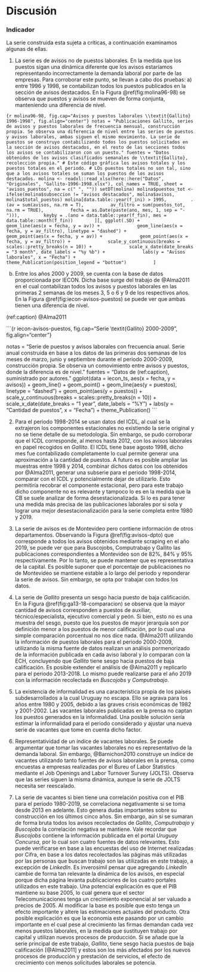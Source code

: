 # Discusión {#cap:Discusion}

### Indicador

La serie construida esta sujeta a críticas, a continuación examinamos algunas de ellas.
<!-- %%%%%%%%%%% Respuesta a posibles críticas -->
<!-- % 1. Serie es de avisos y no de puestos, usar la serie de avisos y puestos en 1996 y 1997 para mostrar que las series siguen el mismo patrón.  -->
<!-- % 2. No se conoce serie CERES original, Test realizados sobre la serie de ceres -->
<!-- % 3. Serie contiene datos que no son de Montevideo -->
<!-- % 4. Serie esta sesgada hacia puestos de baja calificación? -->
<!-- % 5. Por qué no usar las tendencia-ciclo de cada serie y luego unir? -->
<!-- % 6. Duplicados? Reponderaciones? gallito -->
<!-- % 7. Duplicados, entre las != series gallit-ct-bj? Text Mining. -->

1. La serie es de avisos no de puestos laborales. En la medida que los puestos sigan una dinámica diferente que los avisos estaríamos representando incorrectamente la demanda laboral por parte de las empresas. Para corroborar este punto, se llevan a cabo dos pruebas:  a) entre 1996 y 1998, se contabilizan todos los puestos publicados en la sección de avisos destacados\footnote{No se contabilizan los avisos publicados en otras secciones por un tema de tiempo. Por lo cual, se asume que los avisos en dichas secciones corresponden a un puesto}. En la Figura \@ref(fig:molina96-98) se observa que puestos y avisos se mueven de forma conjunta, manteniendo una diferencia de nivel.

```{r molina96-98, fig.cap="Avisos y puestos laborales \\textit{Gallito} 1996-1998", fig.align="center"}
notas = "Publicaciones Gallito, series de avisos y puestos laborales de frecuencia mensual, construcción propia. Se observa una diferencia de nivel entre las series de puestos y avisos laborales, ambas siguen el mismo movimiento. La serie de puestos se construyo contabilizando todos los puestos solicitados en la sección de avisos destacados, en el resto de las secciones todos los avisos se contabilizaron con un puesto."
fuentes = "Datos obtenidos de los avisos clasificados semanales de \\textit{Gallito}, recolección propia."
# Este código gráfica los avisos totales y los puestos totales en el periodo.
# LOs puestos totales no son tal, sino que a los avisos totales se suman los puestos de los avisos destacados.
molina <- readxl::read_xlsx(here::here("Datos", "Originales", "Gallito-1996-1998.xlsx"), col_names = TRUE, sheet = "avisos_puestos", na = c(" ", ""))
setDT(molina)
molina$puestos_tot <- ifelse(molina$subseccion != "avisos destacados", molina$avisos, molina$total_puestos)
molina[data.table::year(f_ini) > 1995, 
       .(av = sum(avisos, na.rm = T),
         av_filtro = sum(puestos_tot, na.rm = TRUE),
         fecha = as.Date(paste(ano, mes, 1, sep = "-"))), 
       keyby = .(ano = data.table::year(f_fin), mes = data.table::month(f_fin))
       ][, ggplot(.SD) +
             geom_line(aes(x = fecha, y = av)) +
             geom_line(aes(x = fecha, y = av_filtro), linetype = "dashed") +
             geom_point(aes(x = fecha, y = av)) +
             geom_point(aes(x = fecha, y = av_filtro)) +
             scale_y_continuous(breaks = scales::pretty_breaks(n = 10)) +
             scale_x_date(date_breaks = "3 month", date_labels = "%y %b") +
             labs(y = "Avisos laborales", x = "Fecha") +
             theme_Publication(position_legend = "bottom")
         ]
```
<!-- Se podría agregar una pizca de análisis funcional, analizando la velocidad y aceleración -->

b) Entre los años 2000 y 2009, se cuenta con la base de datos proporcionada por IECON. Dicha base surge del trabajo de @Alma2011 en el cual contabilizan todos los avisos y puestos laborales en las primeras 2 semanas de los meses 3, 5 o 6 y 9 de los respectivos años. En la Figura \@ref(fig:iecon-avisos-puestos) se puede ver que ambas tienen una diferencia de nivel.

(ref:caption) @Alma2011

```{r iecon-avisos-puestos, fig.cap="Serie \\textit{Gallito} 2000-2009", fig.align="center"}

notas = "Serie de puestos y avisos laborales con frecuencia anual. Serie anual construida en base a los datos de las primeras dos semanas de los meses de marzo, junio y septiembre durante el periodo 2000-2009, construcción propia. Se observa un comovimiento entre avisos y puestos, donde la diferencia es de nivel."
fuentes = "Datos de (ref:caption), suministrado por autores."
ggplot(data = iecon_ts, aes(x = fecha, y = avisos)) +
    geom_line() +
    geom_point() +
    geom_line(aes(y = puestos), linetype = "dashed") +
    geom_point(aes(y = puestos)) +
    scale_y_continuous(breaks = scales::pretty_breaks(n = 10)) +
    scale_x_date(date_breaks = "1 year", date_labels = "%Y") +
    labs(y = "Cantidad de puestos", x = "Fecha") +
    theme_Publication()
```

2. Para el periodo 1998-2014 se usan datos del ICDL, al cual se la extrajeron los componentes estacionales no existiendo la serie original y no se tiene detalle de su metodología. Sin embargo, se pudo corroborar que el ICDL corresponde, al menos hasta 2012, con los avisos laborales en papel recogidos en _Gallito_. El ICDL tiene base agosto 1998, dicho mes fue contabilizado completamente lo cual permite generar una aproximación a la cantidad de puestos. A futuro es posible ampliar las muestras entre 1998 y 2014, combinar dichos datos con los obtenidos por @Alma2011, generar una subserie para el periodo 1998-2014, comparar con el ICDL y potencialmente dejar de utilizarlo. Esto permitiría recobrar el componente estacional, pero para este trabajo dicho componente no es relevante y tampoco lo es en la medida que la CB se suele analizar de forma desestacionalizada. Si lo es para tener una medida más precisa de las publicaciones laborales por si sola y lograr una mejor desestacionalización para la serie completa entre 1980 y 2019.

3. La serie de avisos es de Montevideo pero contiene información de otros departamentos. Observando la Figura \@ref(fig:avisos-dpto) que corresponde a todos los avisos obtenidos mediante scraping en el año 2019, se puede ver que para Buscojobs, Computrabajo y Gallito las publicaciones correspondientes a Montevideo son de 82\%, 84\% y 95% respectivamente. Por lo tanto, se puede mantener que es representativa de la capital. Es posible suponer que el porcentaje de publicaciones no de Montevideo se mantiene estable a lo largo del periodo y reponderar la serie de avisos. Sin embargo, se opta por trabajar con todos los datos.

4. La serie de _Gallito_ presenta un sesgo hacia puesto de baja calificación. En la Figura \@ref(fig:ga13-18-comparacion) se observa que la mayor cantidad de avisos corresponden a puestos de auxiliar, técnico/especialista, ejecutivo comercial y peón. Si bien, esto no es una muestra del sesgo, puesto que los puestos de mayor jerarquía son por definición menor a los puestos de menor calificación, por lo cual una simple comparación porcentual no nos dice nada. @Alma2011 utilizando la información de puestos laborales para el periodo 2000-2009, utilizando la misma fuente de datos realizan un análisis pormenorizado de la información publicada en cada aviso laboral y lo comparan con la ECH, concluyendo que _Gallito_ tiene sesgo hacia puestos de baja calificación. Es posible extender el análisis de @Alma2011 y replicarlo para el periodo 2013-2018. Lo mismo puede realizarse para el año 2019 con la información recolectada en _Buscojobs_ y _Computrabajo_.

5. La existencia de informalidad es una característica propia de los países subdesarrollados a la cual Uruguay no escapa. Ello se agrava para los años entre 1980 y 2005, debido a las graves crisis económicas de 1982 y 2001-2002. Las vacantes laborales publicadas en la prensa no captan los puestos generados en la informalidad. Una posible solución sería estimar la informalidad para el periodo considerado y ajustar una nueva serie de vacantes que tome en cuenta dicho factor. 

6. Representatividad de un índice de vacantes laborales. Se puede argumentar que tomar las vacantes laborales no es representativo de la demanda laboral. Sin embargo, @Barnichon2010 construye un índice de vacantes utilizando tanto fuentes de avisos laborales en la prensa, como encuestas a empresas realizadas por el Bureu of Labor Statistics mediante el Job Openings and Labor Turnover Survey (JOLTS). Observa que las series siguen la misma dinámica, aunque la serie de JOLTS necesita ser reescalado.

7. La serie de vacantes si bien tiene una correlación positiva con el PIB para el periodo 1980-2019, se correlaciona negativamente si se toma desde 2013 en adelante. Esto genera dudas importantes sobre su construcción en los últimos cinco años. Sin embargo, aún si se sumaran de forma bruta todos los avisos recolectados de _Gallito_, _Computrabajo_ y _Buscojobs_ la correlación negativa se mantiene. Vale recordar que _Buscojobs_ contiene la información publicada en el portal _Uruguay Concursa_, por lo cual son cuatro fuentes de datos relevantes. Esto puede verificarse en base a las encuestas del uso de Internet realizadas por Cifra, en base a los datos recolectados las páginas más utilizadas por las personas que buscan trabajo son las utilizadas en este trabajo, a excepción de _LinkedIn_. Es inverosímil pensar que agregando _LinkedIn_ cambie de forma tan relevante la dinámica de los avisos, en especial porque dicha página levanta publicaciones de los cuatro portales utilizados en este trabajo. Una potencial explicación es que el PIB mantiene su base 2005, lo cual genera que el sector Telecomunicaciones tenga un crecimiento exponencial al ser valuado a precios de 2005. Al modificar la base es posible que esto tenga un efecto importante y altere las estimaciones actuales del producto. Otra posible explicación es que la economía este pasando por un cambio importante en el cual pese al crecimiento las firmas demandan cada vez menos puestos laborales, en la medida que sustituyen trabajo por capital y utilizan nuevos procesos de producción. Si se añade que la serie principal de este trabajo, _Gallito_, tiene sesgo hacia puestos de baja calificación [@Alma2011] y estos son los más afectados por los nuevos procesos de producción y prestación de servicios, el efecto de crecimiento con menos solicitudes laborales se potencia.

<!-- Agregar el tema de los shares, porque usar las 3 series y no solamente 1 y ajustar los share? Creo que es la crítica más relevante a la serie -->

<!-- (CITAR ALGÚN TRABAJO SOBRE INFORMALIDAD EN URUGUAY) -->

<!-- % 5. Por qué no usar las tendencia-ciclo de cada serie y luego unir? -->
<!-- % 6. Duplicados? Reponderaciones? gallito -->
<!-- % 7. Duplicados, entre las != series gallit-ct-bj? Text Mining. -->
